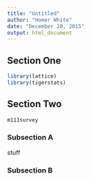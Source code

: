 ```yaml
---
title: "Untitled"
author: "Homer White"
date: "December 20, 2015"
output: html_document
---
```


## Section One

```r
library(lattice)
library(tigerstats)
```

## Section Two

```r
m111survey
```

### Subsection A

stuff

### Subsection B


